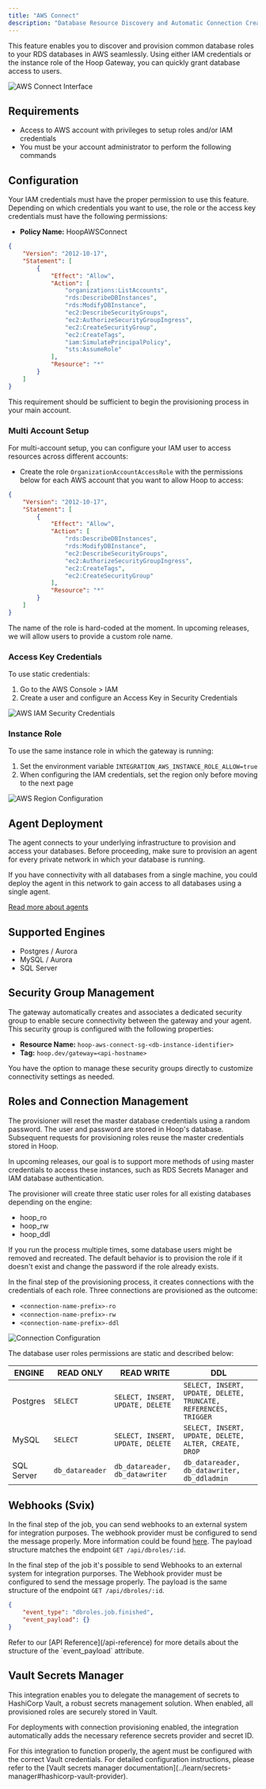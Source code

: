 ```yaml
---
title: "AWS Connect"
description: "Database Resource Discovery and Automatic Connection Creation."
---
```


This feature enables you to discover and provision common database roles to your RDS databases in AWS seamlessly.
Using either IAM credentials or the instance role of the Hoop Gateway, you can quickly grant database access to users.

<Frame>
  <img src="/images/integrations/aws-connect-1.jpg" alt="AWS Connect Interface" />
</Frame>

## Requirements

- Access to AWS account with privileges to setup roles and/or IAM credentials
- You must be your account administrator to perform the following commands

## Configuration

Your IAM credentials must have the proper permission to use this feature.
Depending on which credentials you want to use, the role or the access key credentials must have the following permissions:

- **Policy Name:** HoopAWSConnect

```json
{
    "Version": "2012-10-17",
    "Statement": [
        {
            "Effect": "Allow",
            "Action": [
                "organizations:ListAccounts",
                "rds:DescribeDBInstances",
                "rds:ModifyDBInstance",
                "ec2:DescribeSecurityGroups",
                "ec2:AuthorizeSecurityGroupIngress",
                "ec2:CreateSecurityGroup",
                "ec2:CreateTags",
                "iam:SimulatePrincipalPolicy",
                "sts:AssumeRole"
            ],
            "Resource": "*"
        }
    ]
}
```

This requirement should be sufficient to begin the provisioning process in your main account.

### Multi Account Setup

For multi-account setup, you can configure your IAM user to access resources across different accounts:

- Create the role `OrganizationAccountAccessRole` with the permissions below for each AWS account that you want to allow Hoop to access:

```json
{
    "Version": "2012-10-17",
    "Statement": [
        {
            "Effect": "Allow",
            "Action": [
                "rds:DescribeDBInstances",
                "rds:ModifyDBInstance",
                "ec2:DescribeSecurityGroups",
                "ec2:AuthorizeSecurityGroupIngress",
                "ec2:CreateTags",
                "ec2:CreateSecurityGroup"
            ],
            "Resource": "*"
        }
    ]
}
```

<Note>
    The name of the role is hard-coded at the moment. In upcoming releases, we will allow users to provide a custom role name.
</Note>

### Access Key Credentials

To use static credentials:
1. Go to the AWS Console > IAM
2. Create a user and configure an Access Key in Security Credentials

<Frame>
  <img src="/images/integrations/aws-connect-2.jpg" alt="AWS IAM Security Credentials" />
</Frame>

### Instance Role

To use the same instance role in which the gateway is running:
1. Set the environment variable `INTEGRATION_AWS_INSTANCE_ROLE_ALLOW=true`
2. When configuring the IAM credentials, set the region only before moving to the next page

<Frame>
  <img src="/images/integrations/aws-connect-3.png" alt="AWS Region Configuration" />
</Frame>

## Agent Deployment

The agent connects to your underlying infrastructure to provision and access your databases.
Before proceeding, make sure to provision an agent for every private network in which your database is running.

<Note>
    If you have connectivity with all databases from a single machine, you could deploy the agent in this network
    to gain access to all databases using a single agent.
</Note>

[Read more about agents](../concepts/agent)

## Supported Engines

- Postgres / Aurora
- MySQL / Aurora
- SQL Server

## Security Group Management

The gateway automatically creates and associates a dedicated security group to enable secure connectivity between the gateway and your agent.
This security group is configured with the following properties:

- **Resource Name:** `hoop-aws-connect-sg-<db-instance-identifier>`
- **Tag:** `hoop.dev/gateway=<api-hostname>`

You have the option to manage these security groups directly to customize connectivity settings as needed.

## Roles and Connection Management

The provisioner will reset the master database credentials using a random password.
The user and password are stored in Hoop's database. Subsequent requests for provisioning roles reuse the master credentials stored in Hoop.

<Note>
    In upcoming releases, our goal is to support more methods of using master credentials to access
    these instances, such as RDS Secrets Manager and IAM database authentication.
</Note>

The provisioner will create three static user roles for all existing databases depending on the engine:

- hoop_ro
- hoop_rw
- hoop_ddl

If you run the process multiple times, some database users might be removed and recreated.
The default behavior is to provision the role if it doesn't exist and change the password if the role already exists.

In the final step of the provisioning process, it creates connections with the credentials of each role.
Three connections are provisioned as the outcome:

- `<connection-name-prefix>-ro`
- `<connection-name-prefix>-rw`
- `<connection-name-prefix>-ddl`

<Frame>
  <img src="/images/integrations/aws-connect-4.png" alt="Connection Configuration" />
</Frame>

The database user roles permissions are static and described below:

| ENGINE   | READ ONLY | READ WRITE | DDL       |
| -------- | ----------| ---------- | --------- |
| Postgres | `SELECT`    | `SELECT, INSERT, UPDATE, DELETE` | `SELECT, INSERT, UPDATE, DELETE, TRUNCATE, REFERENCES, TRIGGER` |
| MySQL | `SELECT`    | `SELECT, INSERT, UPDATE, DELETE` | `SELECT, INSERT, UPDATE, DELETE, ALTER, CREATE, DROP` |
| SQL Server | `db_datareader`    | `db_datareader, db_datawriter` | `db_datareader, db_datawriter, db_ddladmin` |

## Webhooks (Svix)

In the final step of the job, you can send webhooks to an external system for integration purposes.
The webhook provider must be configured to send the message properly. More information could be found [here](./svix).
The payload structure matches the endpoint `GET /api/dbroles/:id`.

In the final step of the job it's possible to send Webhooks to an external system for integration purporses.
The Webhook provider must be configured to send the message properly. The payload is the same structure of the endpoint `GET /api/dbroles/:id`.

```json
{
    "event_type": "dbroles.job.finished",
    "event_payload": {}
}
```

<Note>
    Refer to our [API Reference](/api-reference) for more details about the structure of the `event_payload` attribute.
</Note>

## Vault Secrets Manager

This integration enables you to delegate the management of secrets to HashiCorp Vault, a robust secrets management solution.
When enabled, all provisioned roles are securely stored in Vault.

For deployments with connection provisioning enabled, the integration automatically adds the necessary reference secrets provider and secret ID.

<Note>
    For this integration to function properly, the agent must be configured with the correct Vault credentials.
    For detailed configuration instructions, please refer to the [Vault secrets manager documentation](../learn/secrets-manager#hashicorp-vault-provider).
</Note>